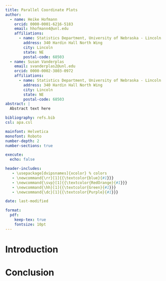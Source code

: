 ```yaml
---
title: Parallel Coordinate Plots
author:
  - name: Heike Hofmann
    orcid: 0000-0001-6216-5183
    email: hhofmann4@unl.edu    
    affiliations: 
      - name: Statistics Department, University of Nebraska - Lincoln
        address: 340 Hardin Hall North Wing
        city: Lincoln
        state: NE
        postal-code: 68503
  - name: Susan Vanderplas
    email: svanderplas2@unl.edu
    orcid: 0000-0002-3803-0972
    affiliations: 
      - name: Statistics Department, University of Nebraska - Lincoln
        address: 340 Hardin Hall North Wing
        city: Lincoln
        state: NE
        postal-code: 68503
abstract: |
  Abstract text here

bibliography: refs.bib
csl: apa.csl

mainfont: Helvetica
monofont: Roboto
number-depth: 2
number-sections: true

execute: 
  echo: false

header-includes:
   - \usepackage[dvipsnames]{xcolor} % colors
   - \newcommand{\rr}[1]{{\textcolor{blue}{#1}}}
   - \newcommand{\svp}[1]{{\textcolor{RedOrange}{#1}}}
   - \newcommand{\hh}[1]{{\textcolor{Green}{#1}}}
   - \newcommand{\dc}[1]{{\textcolor{Purple}{#1}}}

date: last-modified

format:  
  pdf:
    keep-tex: true
    fontsize: 10pt
---
```

 

# Introduction 

# Conclusion



\clearpage
